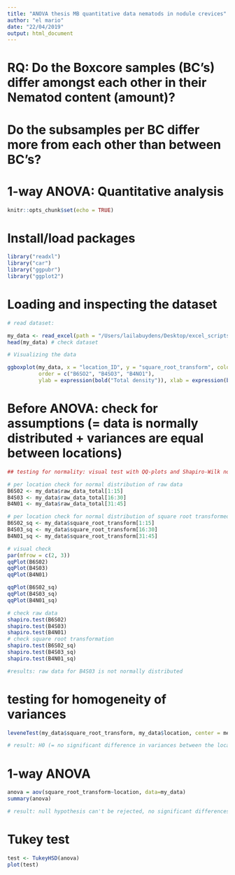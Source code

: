 ```yaml
---
title: "ANOVA thesis MB quantitative data nematods in nodule crevices"
author: "el mario"
date: "22/04/2019"
output: html_document
---
```

# RQ: Do the Boxcore samples (BC's) differ amongst each other in their Nematod content (amount)?
#     Do the subsamples per BC differ more from each other than between BC's?
#     1-way ANOVA: Quantitative analysis


```r
knitr::opts_chunk$set(echo = TRUE)
```

# Install/load packages
```r
library("readxl")
library("car")
library("ggpubr")
library("ggplot2")
```

# Loading and inspecting the dataset

```r
# read dataset:

my_data <- read_excel(path = "/Users/lailabuydens/Desktop/excel_scripts_thesis/Nodule_crevice.xlsx", sheet = 1, col_names = TRUE, col_types = NULL, na = "", skip = 0)
head(my_data) # check dataset
```

```r
# Visualizing the data

ggboxplot(my_data, x = "location_ID", y = "square_root_transform", color = "location", palette = c("#FF8000", "#A5DF00", "#B40431"),
          order = c("B6SO2", "B4SO3", "B4NO1"),
          ylab = expression(bold("Total density")), xlab = expression(bold("Location")))

```



# Before ANOVA: check for assumptions (= data is normally distributed + variances are equal between locations)

```r

## testing for normality: visual test with QQ-plots and Shapiro-Wilk normality test PER LOCATION (H0: normal distribution => p<0.05: reject hypothesis => no normal distribution)

# per location check for normal distribution of raw data
B6S02 <- my_data$raw_data_total[1:15]
B4S03 <- my_data$raw_data_total[16:30]
B4N01 <- my_data$raw_data_total[31:45]

# per location check for normal distribution of square root transformed data
B6S02_sq <- my_data$square_root_transform[1:15]
B4S03_sq <- my_data$square_root_transform[16:30]
B4N01_sq <- my_data$square_root_transform[31:45]

# visual check
par(mfrow = c(2, 3))
qqPlot(B6S02)
qqPlot(B4S03)
qqPlot(B4N01)

qqPlot(B6S02_sq)
qqPlot(B4S03_sq)
qqPlot(B4N01_sq)

# check raw data
shapiro.test(B6S02)
shapiro.test(B4S03)
shapiro.test(B4N01)
# check square root transformation
shapiro.test(B6S02_sq)
shapiro.test(B4S03_sq)
shapiro.test(B4N01_sq)

#results: raw data for B4S03 is not normally distributed

```
# testing for homogeneity of variances
```r

leveneTest(my_data$square_root_transform, my_data$location, center = mean) 

# result: H0 (= no significant difference in variances between the locations) can't be rejected => variances are homogeneous => assumption is correct
```

# 1-way ANOVA
```r
anova = aov(square_root_transform~location, data=my_data)
summary(anova)

# result: null hypothesis can't be rejected, no significant differences?
```
# Tukey test
```r
test <- TukeyHSD(anova)
plot(test)
```



